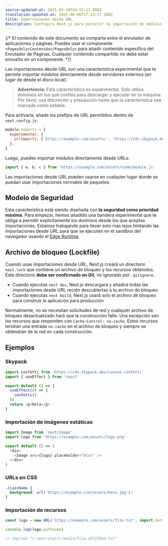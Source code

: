 ```yaml
---
source-updated-at: 2025-05-16T04:52:11.000Z
translation-updated-at: 2025-06-06T17:13:17.308Z
title: Importaciones desde URL
description: Configura Next.js para permitir la importación de módulos desde URLs externas (experimental).
---
```


{/* El contenido de este documento se comparte entre el enrutador de aplicaciones y páginas. Puedes usar el componente `<PagesOnly>Contenido</PagesOnly>` para añadir contenido específico del Enrutador de Páginas. Cualquier contenido compartido no debe estar envuelto en un componente. */}

Las importaciones desde URL son una característica experimental que te permite importar módulos directamente desde servidores externos (en lugar de desde el disco local).

> **Advertencia**: Esta característica es experimental. Solo utiliza dominios en los que confíes para descargar y ejecutar en tu máquina. Por favor, usa
> discreción y precaución hasta que la característica sea marcada como estable.

Para activarla, añade los prefijos de URL permitidos dentro de `next.config.js`:

```js filename="next.config.js"
module.exports = {
  experimental: {
    urlImports: ['https://example.com/assets/', 'https://cdn.skypack.dev'],
  },
}
```

Luego, puedes importar módulos directamente desde URLs:

```js
import { a, b, c } from 'https://example.com/assets/some/module.js'
```

Las importaciones desde URL pueden usarse en cualquier lugar donde se puedan usar importaciones normales de paquetes.

## Modelo de Seguridad

Esta característica está siendo diseñada con **la seguridad como prioridad máxima**. Para empezar, hemos añadido una bandera experimental que te obliga a permitir explícitamente los dominios desde los que aceptas importaciones. Estamos trabajando para llevar esto más lejos limitando las importaciones desde URL para que se ejecuten en el sandbox del navegador usando el [Edge Runtime](/docs/app/api-reference/edge).

## Archivo de bloqueo (Lockfile)

Cuando usas importaciones desde URL, Next.js creará un directorio `next.lock` que contiene un archivo de bloqueo y los recursos obtenidos.
Este directorio **debe ser confirmado en Git**, no ignorado por `.gitignore`.

- Cuando ejecutas `next dev`, Next.js descargará y añadirá todas las importaciones desde URL recién descubiertas a tu archivo de bloqueo
- Cuando ejecutas `next build`, Next.js usará solo el archivo de bloqueo para construir la aplicación para producción

Normalmente, no se necesitan solicitudes de red y cualquier archivo de bloqueo desactualizado hará que la construcción falle.
Una excepción son los recursos que responden con `Cache-Control: no-cache`.
Estos recursos tendrán una entrada `no-cache` en el archivo de bloqueo y siempre se obtendrán de la red en cada construcción.

## Ejemplos

### Skypack

```js
import confetti from 'https://cdn.skypack.dev/canvas-confetti'
import { useEffect } from 'react'

export default () => {
  useEffect(() => {
    confetti()
  })
  return <p>Hola</p>
}
```

### Importación de imágenes estáticas

```js
import Image from 'next/image'
import logo from 'https://example.com/assets/logo.png'

export default () => (
  <div>
    <Image src={logo} placeholder="blur" />
  </div>
)
```

### URLs en CSS

```css
.className {
  background: url('https://example.com/assets/hero.jpg');
}
```

### Importación de recursos

```js
const logo = new URL('https://example.com/assets/file.txt', import.meta.url)

console.log(logo.pathname)

// imprime "/_next/static/media/file.a9727b5d.txt"
```